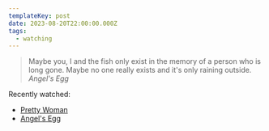 ```yaml
---
templateKey: post
date: 2023-08-20T22:00:00.000Z
tags:
  - watching
---
```

> Maybe you, I and the fish only exist in the memory of a person who is long gone. Maybe no one really exists and it's only raining outside.
> <cite><i>Angel's Egg</i></cite>

Recently watched:

* [Pretty Woman](https://letterboxd.com/film/pretty-woman/)
* [Angel's Egg](https://letterboxd.com/film/angels-egg/)